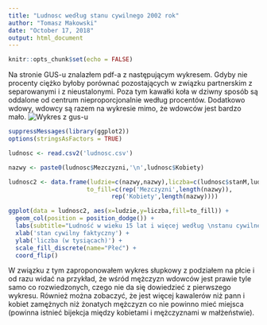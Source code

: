 ```yaml
---
title: "Ludnosc według stanu cywilnego 2002 rok"
author: "Tomasz Makowski"
date: "October 17, 2018"
output: html_document
---
```


```r
knitr::opts_chunk$set(echo = FALSE)
```

Na stronie GUS-u znalazłem pdf-a z następującym wykresem.
Gdyby nie procenty ciężko byłoby porównać pozostających w związku partnerskim z separowanymi i z nieustalonymi. Poza tym kawałki koła w dziwny sposób są oddalone od centrum nieproporcjonalnie według procentów. Dodatkowo wdowy, wdowcy są razem na wykresie mimo, że wdowców jest bardzo mało.
![Wykres z gus-u](Screen.png)

```r
suppressMessages(library(ggplot2))
options(stringsAsFactors = TRUE)

ludnosc <- read.csv2('ludnosc.csv')

nazwy <- paste0(ludnosc$Mezczyzni,'\n',ludnosc$Kobiety)

ludnosc2 <- data.frame(ludzie=c(nazwy,nazwy),liczba=c(ludnosc$stanM,ludnosc$stanK),
                      to_fill=c(rep('Mezczyzni',length(nazwy)),
                             rep('Kobiety',length(nazwy))))

ggplot(data = ludnosc2, aes(x=ludzie,y=liczba,fill=to_fill)) +
  geom_col(position = position_dodge()) +
  labs(subtitle="Ludność w wieku 15 lat i więcej według \nstanu cywilnego faktycznego w 2002 roku") + 
  xlab('stan cywilny faktyczny') +
  ylab('liczba (w tysiącach)') +
  scale_fill_discrete(name="Płeć") +
  coord_flip()

```

W związku z tym zaproponowałem wykres słupkowy z podziałem na płcie i od razu widać na przykład, że wśród mężczyzn wdowców jest prawie tyle samo co rozwiedzonych, czego nie da się dowiedzieć z pierwszego wykresu. Również można zobaczyć, że jest więcej kawalerów niż pann i kobiet zamężnych niż żonatych mężczyzn co nie powinno mieć miejsca (powinna istnieć bijekcja między kobietami i mężczyznami w małżeństwie).